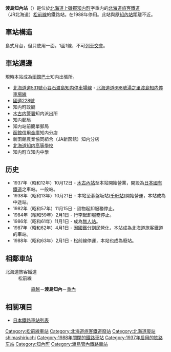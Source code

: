 {{NoteTA|1 = zh:渡島知內站; zh-cn:渡岛知内站; zh-tw:渡島知內車站; zh-hk:渡島知內站; }}
{{日本車站資訊
|公司色 = #ccc
|文字色 = #000
|站名 = 渡島知內站
|日文原名 = 渡島知內
|平假名 = おしましりうち
|羅馬拼音 = Oshima-Shiriuchi
|前一站 = [[森越站|森越]]
|前一站距離 = 3.0
|後一站距離 = 3.1
|後一站 = [[重內站|重內]]
|電報略號 = シウ
|所屬公司 = [[北海道旅客鐵道|北海道旅客鐵道]]（JR北海道）
|所屬路線 = [[松前線|松前線]]
|距離 = 8.2
|起點站 = [[木古內車站|木古內]]
|所在地 = [[北海道|北海道]][[上磯郡|上磯郡]][[知内町|知内町]]字重内
|車站構造 = 地上車站
|月台配置 = 1面1線
|啟用年月日 = 1937年（[[昭和|昭和]]12年）10月12日
|廢站年月日 = 1988年（[[昭和|昭和]]63年）2月1日
|乘客人數 = 
|上下車人次 = 
|統計年度 = 
|轉車 = 
|備註 = 廢站日也是松前線停運日
|全寬備註 =
}}
'''渡島知內站'''（{{jpn|j=渡島知内駅|hg=おしましりうちえき|rm=Oshima-shiriuchi eki|f=y}}）是位於[[北海道|北海道]][[上磯郡|上磯郡]][[知内町|知内町]]字重内的[[北海道旅客鐵道|北海道旅客鐵道]]（JR北海道）[[松前線|松前線]]的鐵路站。在1988年停用。此站與原[[知內站|知內站]]距離不近。

== 車站構造 ==
島式月台，但只使用一面，1面1線，不可[[列車交會|列車交會]]。

==車站週邊==
現時本站成為[[函館巴士|函館巴士]]知内出張所。
* [[北海道道531號小谷石渡島知内停車場線|北海道道531號小谷石渡島知内停車場線]]・[[北海道道698號湯之里渡島知内停車場線|北海道道698號湯之里渡島知内停車場線]]
* [[國道228號|國道228號]]
* 知内町政廳
* [[木古内警署|木古内警署]]知内派出所
* 知内郵局
* 知内站前簡單郵局
* [[函館信用金庫|函館信用金庫]]知内分店
* 新函館農業協同組合（JA新函館）知内分店
* [[北海道知内高等學校|北海道知内高等學校]]
* 知内町立知内中學

== 历史 ==
* 1937年（昭和12年）10月12日 - [[木古內車站|木古內站]]至本站開始營業，開設為[[日本國有鐵道|日本國有鐵道]]之車站。一般站。
* 1938年（昭和13年）10月21日 - 本站至碁盤坂站([[千軒站|千軒站]])開始營運，本站成為中途站。
* 1982年（昭和57年）11月15日 - 貨物起卸服務停止。
* 1984年（昭和59年）2月1日 - 行李起卸服務停止。
* 1986年（昭和61年）11月1日 - 成為[[無人站|無人站]]。
* 1987年（昭和62年）4月1日 - 因[[國鐵分割民營化|國鐵分割民營化]]，本站成為北海道旅客鐵道的車站。
* 1988年（昭和63年）2月1日 - 松前線停運，本站也成為廢站。

== 相鄰車站 ==
;北海道旅客鐵道
:松前線
::[[森越站|森越]]－'''渡島知內'''－[[重內站|重內]]

== 相關項目 ==
*[[日本鐵路車站列表|日本鐵路車站列表]]

{{松前線}}
{{DEFAULTSORT:Oshima-Shiriuchi}}
[[Category:松前線車站|Category:松前線車站]]
[[Category:北海道旅客鐵道廢站|Category:北海道旅客鐵道廢站]]
[[Category:北海道廢站|Category:北海道廢站]]
[[Category:日本鐵路車站_O|shimashiriuchi]]
[[Category:1988年關閉的鐵路車站|Category:1988年關閉的鐵路車站]]
[[Category:1937年启用的铁路车站|Category:1937年启用的铁路车站]]
[[Category:知內町|Category:知內町]]
[[Category:渡島管內鐵路車站|Category:渡島管內鐵路車站]]